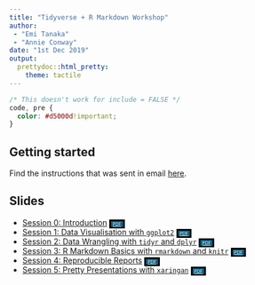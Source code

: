 ```yaml
---
title: "Tidyverse + R Markdown Workshop"
author: 
 - "Emi Tanaka"
 - "Annie Conway"
date: "1st Dec 2019"
output:
  prettydoc::html_pretty:
    theme: tactile
---
```


```css
/* This doesn't work for include = FALSE */
code, pre {
  color: #d5000d!important;
}
```

## Getting started

Find the instructions that was sent in email [here](instructions.pdf).


## Slides 

* [Session 0: Introduction](session0.html) <a href="session0.pdf" style = "background-color: #015F85; padding-left: 3px; padding-right: 3px; font-size: 6pt;color: white; border: solid 3px black;">PDF</a>
* [Session 1: Data Visualisation with `ggplot2`](session1.html) <a href="session1.pdf" style = "background-color: #015F85; padding-left: 3px; padding-right: 3px; font-size: 6pt;color: white; border: solid 3px black;">PDF</a>
* [Session 2: Data Wrangling with `tidyr` and `dplyr`](session2.html) <a href="session2.pdf" style = "background-color: #015F85; padding-left: 3px; padding-right: 3px; font-size: 6pt;color: white; border: solid 3px black;">PDF</a> 
* [Session 3: R Markdown Basics with `rmarkdown` and `knitr`](session3.html) <a href="session3.pdf" style = "background-color: #015F85; padding-left: 3px; padding-right: 3px; font-size: 6pt;color: white; border: solid 3px black;">PDF</a>
* [Session 4: Reproducible Reports](session4.html) <a href="session4.pdf" style = "background-color: #015F85; padding-left: 3px; padding-right: 3px; font-size: 6pt;color: white; border: solid 3px black;">PDF</a>
* [Session 5: Pretty Presentations with `xaringan`](session5.html) <a href="session5.pdf" style = "background-color: #015F85; padding-left: 3px; padding-right: 3px; font-size: 6pt;color: white; border: solid 3px black;">PDF</a>


